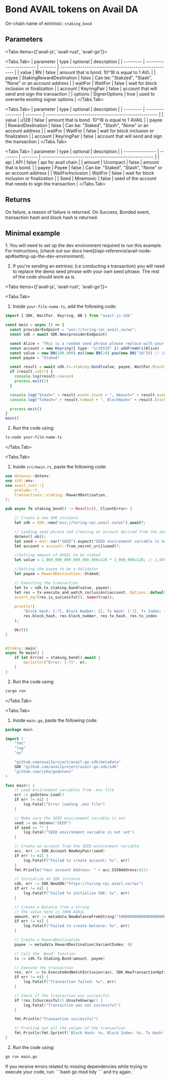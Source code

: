 
# Bond AVAIL tokens on Avail DA

On-chain name of extrinsic: `staking_bond`

## Parameters

<Tabs items={['avail-js', 'avail-rust', 'avail-go']}>

<Tabs.Tab>
| parameter | type                     | optional | description                                             |
| --------- | ------------------------ | -------- | ------------------------------------------------------- |
| value     | BN                       | false    | amount that is bond. 10^18 is equal to 1 AVL            |
| payee     | StakingRewardDestination | false    | Can be: "Stakzed", "Stash", "None" or an account address |
| waitFor   | WaitFor                  | false    | wait for block inclusion or finalization                |
| account   | KeyringPair              | false    | account that will send and sign the transaction         |
| options   | SignerOptions            | true     | used to overwrite existing signer options               |
</Tabs.Tab>

<Tabs.Tab>
| parameter | type              | optional | description                                             |
| --------- | ----------------- | -------- | ------------------------------------------------------- |
| value     | u128              | false    | amount that is bond. 10^18 is equal to 1 AVAIL            |
| payee     | RewardDestination | false    | Can be: "Staked", "Stash", "None" or an account address |
| waitFor   | WaitFor           | false    | wait for block inclusion or finalization                |
| account   | KeyringPair       | false    | account that will send and sign the transaction         |
</Tabs.Tab>

<Tabs.Tab>
| parameter        | type     | optional | description                                             |
| ---------------- | -------- | -------- | ------------------------------------------------------- |
| api              | API      | false    | api for avail chain                                     |
| amount           | Ucompact | false    | amount that is bond.                                    |
| payee            | Payee    | false    | Can be: "Staked", "Stash", "None" or an account address |
| WaitForInclusion | WaitFor  | false    | wait for block inclusion or finalization                |
| Seed             | Mnemonic | false    | seed of the account that needs to sign the transaction  |
</Tabs.Tab>

</Tabs>

## Returns

On failure, a reason of failure is returned. On Success, Bonded event, transaction hash and block hash is returned.

## Minimal example

<Callout type="info">
1. You will need to set up the dev environment required to run this example. 
For instructions, [check out our docs here](/api-reference/avail-node-api#setting-up-the-dev-environment).

2. If you're sending an extrinsic (i.e conducting a transaction) you will need to replace the demo seed phrase with your own seed phrase.
The rest of the code should work as is.
</Callout>

<Tabs items={['avail-js', 'avail-rust', 'avail-go']}>

<Tabs.Tab>

1. Inside `your-file-name.ts`, add the following code:

```typescript showLineNumbers filename="avail-js"
import { SDK, WaitFor, Keyring, BN } from "avail-js-sdk"

const main = async () => {
  const providerEndpoint = "wss://turing-rpc.avail.so/ws";
  const sdk = await SDK.New(providerEndpoint)

  const Alice = 'This is a random seed phrase please replace with your own';
  const account = new Keyring({ type: "sr25519" }).addFromUri(Alice)
  const value = new BN(100_000).mul(new BN(10).pow(new BN("18"))) // 100 000 Avail
  const payee = "Staked"

  const result = await sdk.tx.staking.bond(value, payee, WaitFor.BlockInclusion, account)
  if (result.isErr) {
    console.log(result.reason)
    process.exit(1)
  }

  console.log("Stash=" + result.event.stash + ", Amount=" + result.event.amount)
  console.log("TxHash=" + result.txHash + ", BlockHash=" + result.blockHash)

  process.exit()
}
main()
```

2. Run the code using:

```bash
ts-node your-file-name.ts
```
</Tabs.Tab>

<Tabs.Tab>

1. Inside `src/main.rs`, paste the following code:

```rust showLineNumbers filename="avail-rust"
use dotenvy::dotenv;
use std::env;
use avail_rust::{
    prelude::*,
    transactions::staking::RewardDestination,
};

pub async fn staking_bond() -> Result<(), ClientError> {

    // Create a new SDK instance
    let sdk = SDK::new("wss://turing-rpc.avail.so/ws").await?;

    // Loading seed phrase and creating an account derived from the seed
    dotenv().ok();
    let seed = env::var("SEED").expect("SEED environment variable is not set");
    let account = account::from_secret_uri(&seed)?;

    //Setting amount of AVAIL to be staked
    let value = 1_000_000_000_000_000_000u128 * 1_000_000u128; // 1,000,000 AVAIL

    //Setting the payee to be a Validator
    let payee = RewardDestination::Staked;

    // Executing the transaction
    let tx = sdk.tx.staking.bond(value, payee);
    let res = tx.execute_and_watch_inclusion(&account, Options::default()).await?;
    assert_eq!(res.is_successful(), Some(true));
    
    println!(
        "Block Hash: {:?}, Block Number: {}, Tx Hash: {:?}, Tx Index: {}",
        res.block_hash, res.block_number, res.tx_hash, res.tx_index
    );

    Ok(())
}


#[tokio::main]
async fn main() {
    if let Err(e) = staking_bond().await {
        eprintln!("Error: {:?}", e);
    }
}
```

2. Run the code using:

```bash
cargo run
```
</Tabs.Tab>

<Tabs.Tab>

1. Inside `main.go`, paste the following code:

```go showLineNumbers filename="avail-go"
package main

import (
	"fmt"
	"log"
	"os"

	"github.com/availproject/avail-go-sdk/metadata"
	SDK "github.com/availproject/avail-go-sdk/sdk"
	"github.com/joho/godotenv"
)

func main() {
	// Load environment variables from .env file
	err := godotenv.Load()
	if err != nil {
		log.Fatal("Error loading .env file")
	}

	// Make sure the SEED environment variable is set
	seed := os.Getenv("SEED")
	if seed == "" {
		log.Fatal("SEED environment variable is not set")
	}

	// Create an account from the SEED environment variable
	acc, err := SDK.Account.NewKeyPair(seed)
	if err != nil {
		log.Fatalf("Failed to create account: %v", err)
	}
	fmt.Println("Your account Address: " + acc.SS58Address(42))

	// Initialize an SDK instance
	sdk, err := SDK.NewSDK("https://turing-rpc.avail.so/rpc")
	if err != nil {
		log.Fatalf("Failed to initialize SDK: %v", err)
	}

	// Create a Balance from a string
	// The value here is 1000 AVAIL
	amount, err := metadata.NewBalanceFromString("1000000000000000000000")
	if err != nil {
		log.Fatalf("Failed to create balance: %v", err)
	}

	// Create a RewardDestination
	payee := metadata.RewardDestination{VariantIndex: 0}

	// Call the `Bond` function
	tx := sdk.Tx.Staking.Bond(amount, payee)

	// Execute the transaction
	res, err := tx.ExecuteAndWatchInclusion(acc, SDK.NewTransactionOptions())
	if err != nil {
		log.Fatalf("Transaction failed: %v", err)
	}

	// Check if the transaction was successful
	if !res.IsSuccessful().UnsafeUnwrap() {
		log.Fatal("Transaction was not successful")
	}

	fmt.Println("Transaction successful")

	// Printing out all the values of the transaction
	fmt.Println(fmt.Sprintf(`Block Hash: %v, Block Index: %v, Tx Hash: %v, Tx Index: %v`, res.BlockHash.ToHexWith0x(), res.BlockNumber, res.TxHash.ToHexWith0x(), res.TxIndex))
}
```

2. Run the code using:

```bash
go run main.go
```

<Callout type="info">
If you receive errors related to missing dependencies while trying to execute your code, run:
```bash
go mod tidy
```
and try again.
</Callout>
</Tabs.Tab>

</Tabs>
